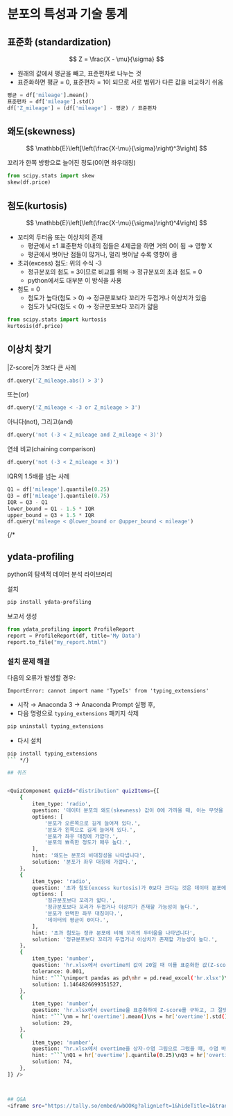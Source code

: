 # 분포의 특성과 기술 통계


## 표준화 (standardization)

$$
Z = \frac{X - \mu}{\sigma}
$$

- 원래의 값에서 평균을 빼고, 표준편차로 나누는 것
- 표준화하면 평균 = 0, 표준편차 = 1이 되므로 서로 범위가 다른 값을 비교하기 쉬움

```python
평균 = df['mileage'].mean()
표준편차 = df['mileage'].std()
df['Z_mileage'] = (df['mileage'] - 평균) / 표준편차
```

## 왜도(skewness)

$$
\mathbb{E}\left[\left(\frac{X-\mu}{\sigma}\right)^3\right] 
$$

꼬리가 한쪽 방향으로 늘어진 정도(0이면 좌우대칭)

```python
from scipy.stats import skew
skew(df.price)
```

## 첨도(kurtosis)
$$
\mathbb{E}\left[\left(\frac{X-\mu}{\sigma}\right)^4\right]
$$

- 꼬리의 두터움 또는 이상치의 존재
    - 평균에서 ±1 표준편차 이내의 점들은 4제곱을 하면 거의 0이 됨 → 영향 X
    - 평균에서 벗어난 점들이 많거나, 멀리 벗어날 수록 영향이 큼
- 초과(excess) 첨도: 위의 수식 -3
    - 정규분포의 첨도 = 3이므로 비교를 위해 → 정규분포의 초과 첨도 = 0
    - python에서도 대부분 이 방식을 사용
- 첨도 = 0
    - 첨도가 높다(첨도 > 0) → 정규분포보다 꼬리가 두껍거나 이상치가 있음
    - 첨도가 낮다(첨도 < 0) → 정규분포보다 꼬리가 얇음

```python
from scipy.stats import kurtosis
kurtosis(df.price)
```


## 이상치 찾기

|Z-score|가 3보다 큰 사례
```python
df.query('Z_mileage.abs() > 3')
```

또는(or)
```python
df.query('Z_mileage < -3 or Z_mileage > 3')
```

아니다(not), 그리고(and)
```python
df.query('not (-3 < Z_mileage and Z_mileage < 3)')
```

연쇄 비교(chaining comparison)
```python
df.query('not (-3 < Z_mileage < 3)')
```

IQR의 1.5배를 넘는 사례
```python
Q1 = df['mileage'].quantile(0.25)
Q3 = df['mileage'].quantile(0.75)
IQR = Q3 - Q1
lower_bound = Q1 - 1.5 * IQR
upper_bound = Q3 + 1.5 * IQR
df.query('mileage < @lower_bound or @upper_bound < mileage')
```
{/* 
## ydata-profiling

python의 탐색적 데이터 분석 라이브러리 

설치
```bash
pip install ydata-profiling
```

보고서 생성
```python
from ydata_profiling import ProfileReport
report = ProfileReport(df, title='My Data')
report.to_file("my_report.html")
```

### 설치 문제 해결

다음의 오류가 발생할 경우:

```
ImportError: cannot import name 'TypeIs' from 'typing_extensions'
```

- 시작 &rightarrow; Anaconda 3 &rightarrow; Anaconda Prompt 실행 후,
- 다음 명령으로 `typing_extensions` 패키지 삭제

```bash
pip uninstall typing_extensions
```

- 다시 설치

```bash
pip install typing_extensions
``` */}

## 퀴즈


<QuizComponent quizId="distribution" quizItems={[
    {
        item_type: 'radio',
        question: '데이터 분포의 왜도(skewness) 값이 0에 가까울 때, 이는 무엇을 의미하는가?',
        options: [
            '분포가 오른쪽으로 길게 늘어져 있다.',
            '분포가 왼쪽으로 길게 늘어져 있다.',
            '분포가 좌우 대칭에 가깝다.',
            '분포의 뾰족한 정도가 매우 높다.',
        ],
        hint: '왜도는 분포의 비대칭성을 나타냅니다',
        solution: '분포가 좌우 대칭에 가깝다.',
    },
    {
        item_type: 'radio',
        question: '초과 첨도(excess kurtosis)가 0보다 크다는 것은 데이터 분포에 대해 무엇을 시사하는가?',
        options: [
            '정규분포보다 꼬리가 얇다.',
            '정규분포보다 꼬리가 두껍거나 이상치가 존재할 가능성이 높다.',
            '분포가 완벽한 좌우 대칭이다.',
            '데이터의 평균이 0이다.',
        ],
        hint: '초과 첨도는 정규 분포에 비해 꼬리의 두터움을 나타냅니다',
        solution: '정규분포보다 꼬리가 두껍거나 이상치가 존재할 가능성이 높다.',
    },
    {
        item_type: 'number',
        question: 'hr.xlsx에서 overtime의 값이 20일 때 이를 표준화한 값(Z-score)을 구해보세요 (소수점 아래 3자리까지)',
        tolerance: 0.001,
        hint: "```\nimport pandas as pd\nhr = pd.read_excel('hr.xlsx')\nm = hr['overtime'].mean()\ns = hr['overtime'].std()\n(20 - m) / s\n```",
        solution: 1.1464826699351527,
    },
    {
        item_type: 'number',
        question: 'hr.xlsx에서 overtime을 표준화하여 Z-score를 구하고, 그 절댓값이 3을 초과하는 사례의 개수를 구해보세요(.shape을 붙이면 행과 열의 개수가 표시됩니다)',
        hint: "```\nm = hr['overtime'].mean()\ns = hr['overtime'].std()\nhr['Z_overtime'] = (hr['overtime'] - m) / s\nhr.query('Z_overtime.abs() > 3').shape[0]\n```",
        solution: 29,
    },
    {
        item_type: 'number',
        question: "hr.xlsx에서 overtime을 상자-수염 그림으로 그렸을 때, 수염 바깥에 그려지는(IQR의 1.5배 이상) 사례의 개수를 구해보세요",
        hint: "```\nQ1 = hr['overtime'].quantile(0.25)\nQ3 = hr['overtime'].quantile(0.75)\nIQR = Q3 - Q1\nlower_bound = Q1 - 1.5 * IQR\nupper_bound = Q3 + 1.5 * IQR\nhr.query('overtime < @lower_bound or @upper_bound < overtime').shape[0]\n```",
        solution: 74,
    },
]} />



## Q&A
<iframe src="https://tally.so/embed/wbOOKg?alignLeft=1&hideTitle=1&transparentBackground=1&dynamicHeight=0" loading="lazy" width="100%" height="274" frameborder="0" marginheight="0" marginwidth="0" title="Q&A"></iframe>
